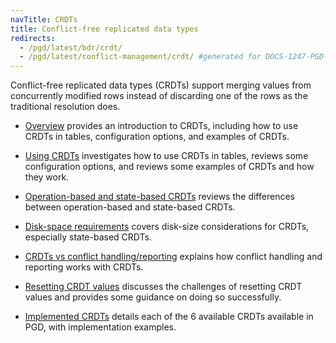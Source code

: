 ```yaml
---
navTitle: CRDTs
title: Conflict-free replicated data types
redirects:
  - /pgd/latest/bdr/crdt/
  - /pgd/latest/conflict-management/crdt/ #generated for DOCS-1247-PGD-6.0-Docs
---
```


Conflict-free replicated data types (CRDTs) support merging values from concurrently modified rows instead of discarding one of the rows as the traditional resolution does.

- [Overview](00_crdt_overview) provides an introduction to CRDTs, including how to use CRDTs in tables, configuration options, and examples of CRDTs. 

- [Using CRDTs](01_crdt_usage) investigates how to use CRDTs in tables, reviews some configuration options, and reviews some examples of CRDTs and how they work.

- [Operation-based and state-based CRDTs](02_state-op-crdts) reviews the differences between operation-based and state-based CRDTs.

- [Disk-space requirements](03_crdt-disk-reqs) covers disk-size considerations for CRDTs, especially state-based CRDTs.

- [CRDTs vs conflict handling/reporting](04_crdt-vs-conflict) explains how conflict handling and reporting works with CRDTs.

- [Resetting CRDT values](05_crdt-reset) discusses the challenges of resetting CRDT values and provides some guidance on doing so successfully.

- [Implemented CRDTs](06_crdt-implemented) details each of the 6 available CRDTs available in PGD, with implementation examples.